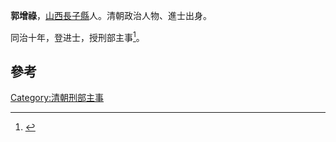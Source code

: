 '''郭增祿'''，[[山西|山西]][[長子縣|長子縣]]人。清朝政治人物、進士出身。

同治十年，登进士，授刑部主事<ref>{{cite news|title=长子县进士名录|url=http://www.dfz.changzhi.gov.cn/960rn.jsp?urltype=news.NewsContentUrl&wbnewsid=232113&wbtreeid=21514|accessdate=2013-08-13|newspaper=长治市情网|deadurl=yes|archiveurl=https://web.archive.org/web/20130819035751/http://www.dfz.changzhi.gov.cn/960rn.jsp?urltype=news.NewsContentUrl&wbnewsid=232113&wbtreeid=21514|archivedate=2013-08-19}}</ref>。

==參考==
{{Reflist}}
{{清朝人物小作品}}
{{同治十年辛未科殿試金榜}}
[[Category:清朝刑部主事|Category:清朝刑部主事]]